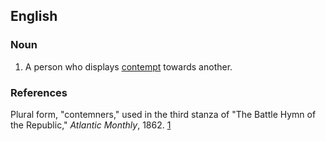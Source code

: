 ==English==

===Noun===
{{en-noun}}

# A person who displays [[contempt]] towards another.

===References===
Plural form, "contemners," used in the third stanza of "The Battle Hymn of the Republic," ''Atlantic Monthly'', 1862.
[http://www.cyberhymnal.org/htm/b/h/bhymnotr.htm]